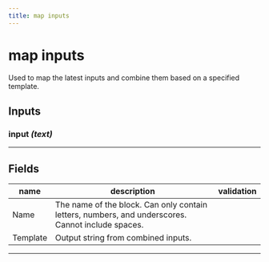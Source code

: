```yaml
---
title: map inputs
---
```


# map inputs
Used to map the latest inputs and combine them based on a specified template.

## Inputs
### input _(text)_
---
## Fields
| name | description | validation |
|------|-------------|------------|
| Name | The name of the block. Can only contain letters, numbers, and underscores. Cannot include spaces. || 
 |Template | Output string from combined inputs. | |

---
    